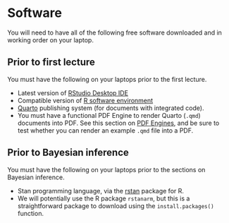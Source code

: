 # Software

You will need to have all of the following free software downloaded and in working order on your laptop.

::: {.callout-important}
## Prior to first lecture

You must have the following on your laptops prior to the first lecture.
:::

- Latest version of [RStudio Desktop IDE](https://posit.co/downloads/){target="_blank"}
- Compatible version of [R software environment](https://ftp.osuosl.org/pub/cran/){target="_blank"}
- [Quarto](https://quarto.org/docs/get-started/){target="_blank"} publishing system (for documents with integrated code).
- You must have a functional PDF Engine to render Quarto (`.qmd`) documents into PDF. See this section on [PDF Engines](https://quarto.org/docs/output-formats/pdf-engine.html){target="_blank"}, and be sure to test whether you can render an example `.qmd` file into a PDF. 

::: {.callout-important}
## Prior to Bayesian inference

You must have the following on your laptops prior to the sections on Bayesian inference.
:::

- Stan programming language, via the [rstan](https://mc-stan.org/users/interfaces/rstan.html){target="_blank"} package for R.
- We will potentially use the R package `rstanarm`, but this is a straightforward package to download using the `install.packages()` function.


